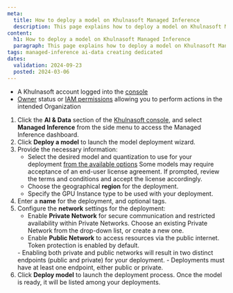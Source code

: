 ```yaml
---
meta:
  title: How to deploy a model on Khulnasoft Managed Inference
  description: This page explains how to deploy a model on Khulnasoft Managed Inference
content:
  h1: How to deploy a model on Khulnasoft Managed Inference
  paragraph: This page explains how to deploy a model on Khulnasoft Managed Inference
tags: managed-inference ai-data creating dedicated
dates:
  validation: 2024-09-23
  posted: 2024-03-06
---
```


<Macro id="requirements" />

- A Khulnasoft account logged into the [console](https://console.khulnasoft.com)
- [Owner](/identity-and-access-management/iam/concepts/#owner) status or [IAM permissions](/identity-and-access-management/iam/concepts/#permission) allowing you to perform actions in the intended Organization

1. Click the **AI & Data** section of the [Khulnasoft console](https://console.khulnasoft.com/), and select **Managed Inference** from the side menu to access the Managed Inference dashboard.
2. Click **Deploy a model** to launch the model deployment wizard.
3. Provide the necessary information:
    - Select the desired model and quantization to use for your deployment [from the available options](/ai-data/managed-inference/reference-content/)
        <Message type="note">
          Some models may require acceptance of an end-user license agreement. If prompted, review the terms and conditions and accept the license accordingly.
        </Message>
    - Choose the geographical **region** for the deployment.
    - Specify the GPU Instance type to be used with your deployment.
4. Enter a **name** for the deployment, and optional tags.
5. Configure the **network** settings for the deployment:
    - Enable **Private Network** for secure communication and restricted availability within Private Networks. Choose an existing Private Network from the drop-down list, or create a new one.
    - Enable **Public Network** to access resources via the public internet. Token protection is enabled by default.
    <Message type="important">
      - Enabling both private and public networks will result in two distinct endpoints (public and private) for your deployment.
      - Deployments must have at least one endpoint, either public or private.
    </Message>
6. Click **Deploy model** to launch the deployment process. Once the model is ready, it will be listed among your deployments.